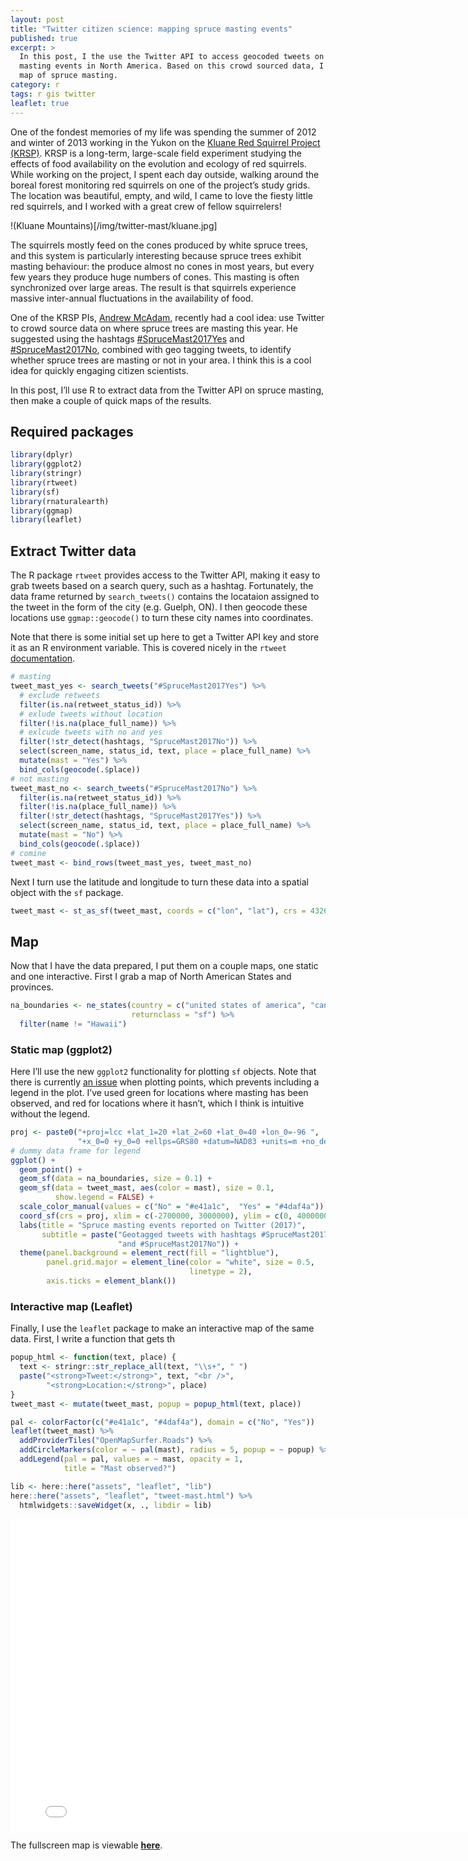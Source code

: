 ```yaml
---
layout: post
title: "Twitter citizen science: mapping spruce masting events"
published: true
excerpt: >
  In this post, I the use the Twitter API to access geocoded tweets on spruce 
  masting events in North America. Based on this crowd sourced data, I produce a
  map of spruce masting.
category: r
tags: r gis twitter
leaflet: true
---
```


One of the fondest memories of my life was spending the summer of 2012 and winter of 2013 working in the Yukon on the [Kluane Red Squirrel Project (KRSP)](http://redsquirrel.biology.ualberta.ca/). KRSP is a long-term, large-scale field experiment studying the effects of food availability on the evolution and ecology of red squirrels. While working on the project, I spent each day outside, walking around the boreal forest monitoring red squirrels on one of the project's study grids. The location was beautiful, empty, and wild, I came to love the fiesty little red squirrels, and I worked with a great crew of fellow squirrelers!

!(Kluane Mountains)[/img/twitter-mast/kluane.jpg]

The squirrels mostly feed on the cones produced by white spruce trees, and this system is particularly interesting because spruce trees exhibit masting behaviour: the produce almost no cones in most years, but every few years they produce huge numbers of cones. This masting is often synchronized over large areas. The result is that squirrels experience massive inter-annual fluctuations in the availability of food.

One of the KRSP PIs, [Andrew McAdam](http://www.mcadamlab.ca/), recently had a cool idea: use Twitter to crowd source data on where spruce trees are masting this year. He suggested using the hashtags [#SpruceMast2017Yes ](https://twitter.com/hashtag/SpruceMast2017Yes?src=hash) and [#SpruceMast2017No ](https://twitter.com/hashtag/SpruceMast2017No?src=hash), combined with geo tagging tweets, to identify whether spruce trees are masting or not in your area. I think this is a cool idea for quickly engaging citizen scientists.

In this post, I'll use R to extract data from the Twitter API on spruce masting, then make a couple of quick maps of the results.

## Required packages

```r
library(dplyr)
library(ggplot2)
library(stringr)
library(rtweet)
library(sf)
library(rnaturalearth)
library(ggmap)
library(leaflet)
```

## Extract Twitter data

The R package `rtweet` provides access to the Twitter API, making it easy to grab tweets based on a search query, such as a hashtag. Fortunately, the data frame returned by `search_tweets()` contains the locataion assigned to the tweet in the form of the city (e.g. Guelph, ON). I then geocode these locations use `ggmap::geocode()` to turn these city names into coordinates.

Note that there is some initial set up here to get a Twitter API key and store it as an R environment variable. This is covered nicely in the `rtweet` [documentation](http://rtweet.info/articles/auth.html).

```r
# masting
tweet_mast_yes <- search_tweets("#SpruceMast2017Yes") %>% 
  # exclude retweets
  filter(is.na(retweet_status_id)) %>% 
  # exlude tweets without location
  filter(!is.na(place_full_name)) %>% 
  # exlcude tweets with no and yes
  filter(!str_detect(hashtags, "SpruceMast2017No")) %>% 
  select(screen_name, status_id, text, place = place_full_name) %>% 
  mutate(mast = "Yes") %>% 
  bind_cols(geocode(.$place))
# not masting
tweet_mast_no <- search_tweets("#SpruceMast2017No") %>% 
  filter(is.na(retweet_status_id)) %>% 
  filter(!is.na(place_full_name)) %>% 
  filter(!str_detect(hashtags, "SpruceMast2017Yes")) %>% 
  select(screen_name, status_id, text, place = place_full_name) %>% 
  mutate(mast = "No") %>% 
  bind_cols(geocode(.$place))
# comine
tweet_mast <- bind_rows(tweet_mast_yes, tweet_mast_no)
```

Next I turn use the latitude and longitude to turn these data into a spatial object with the `sf` package.

```r
tweet_mast <- st_as_sf(tweet_mast, coords = c("lon", "lat"), crs = 4326)
```

## Map 

Now that I have the data prepared, I put them on a couple maps, one static and one interactive. First I grab a map of North American States and provinces.

```r
na_boundaries <- ne_states(country = c("united states of america", "canada"),
                           returnclass = "sf") %>% 
  filter(name != "Hawaii")
```

### Static map (ggplot2)

Here I'll use the new `ggplot2` functionality for plotting `sf` objects. Note that there is currently [an issue](https://github.com/tidyverse/ggplot2/issues/2037) when plotting points, which prevents including a legend in the plot. I've used green for locations where masting has been observed, and red for locations where it hasn't, which I think is intuitive without the legend.

```r
proj <- paste0("+proj=lcc +lat_1=20 +lat_2=60 +lat_0=40 +lon_0=-96 ",
               "+x_0=0 +y_0=0 +ellps=GRS80 +datum=NAD83 +units=m +no_defs")
# dummy data frame for legend
ggplot() +
  geom_point() +
  geom_sf(data = na_boundaries, size = 0.1) +
  geom_sf(data = tweet_mast, aes(color = mast), size = 0.1,
          show.legend = FALSE) +
  scale_color_manual(values = c("No" = "#e41a1c",  "Yes" = "#4daf4a")) +
  coord_sf(crs = proj, xlim = c(-2700000, 3000000), ylim = c(0, 4000000)) +
  labs(title = "Spruce masting events reported on Twitter (2017)",
       subtitle = paste("Geotagged tweets with hashtags #SpruceMast2017Yes",
                        "and #SpruceMast2017No")) +
  theme(panel.background = element_rect(fill = "lightblue"), 
        panel.grid.major = element_line(color = "white", size = 0.5, 
                                        linetype = 2),
        axis.ticks = element_blank())
```

### Interactive map (Leaflet)

Finally, I use the `leaflet` package to make an interactive map of the same data. First, I write a function that gets th

```r
popup_html <- function(text, place) {
  text <- stringr::str_replace_all(text, "\\s+", " ")
  paste("<strong>Tweet:</strong>", text, "<br />", 
        "<strong>Location:</strong>", place)
}
tweet_mast <- mutate(tweet_mast, popup = popup_html(text, place))
```

```r
pal <- colorFactor(c("#e41a1c", "#4daf4a"), domain = c("No", "Yes"))
leaflet(tweet_mast) %>% 
  addProviderTiles("OpenMapSurfer.Roads") %>% 
  addCircleMarkers(color = ~ pal(mast), radius = 5, popup = ~ popup) %>% 
  addLegend(pal = pal, values = ~ mast, opacity = 1,
            title = "Mast observed?")
```

```r
lib <- here::here("assets", "leaflet", "lib")
here::here("assets", "leaflet", "tweet-mast.html") %>% 
  htmlwidgets::saveWidget(x, ., libdir = lib)
```

<iframe src="/assets/leaflet/tweet-mast.html" style="border: none; width: 800px; height: 500px"></iframe>

The fullscreen map is viewable <a href="/assets/leaflet/tweet-mast.html" target="_blank"><strong>here</strong></a>.